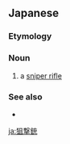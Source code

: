 ==Japanese==
{{DEFAULTSORT:そげきじゅう}}
{{wikipedia|lang=ja}}
{{ja-kanjitab|yomi=o|そ|げき|じゅう}}

===Etymology===
{{com|ja|狙撃|銃|tr1=sogeki|t1=[[sniping]]|tr2=jū|t2=[[gun]]}}

===Noun===
{{ja-noun|そげきじゅう}}

# a [[sniper rifle]]

===See also===
* {{ja-r|狙%撃%手|そ%げき%しゅ}}

{{C|ja|Firearms}}

[[ja:狙撃銃]]